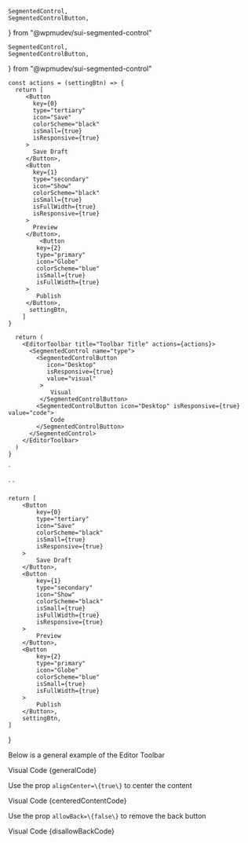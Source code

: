 	SegmentedControl,
	SegmentedControlButton,
} from "@wpmudev/sui-segmented-control"

	SegmentedControl,
	SegmentedControlButton,
} from "@wpmudev/sui-segmented-control"

    const actions = (settingBtn) => {
      return [
         <Button
           key={0}
           type="tertiary"
           icon="Save"
           colorScheme="black"
           isSmall={true}
           isResponsive={true}
         >
           Save Draft
         </Button>,
         <Button
           key={1}
           type="secondary"
           icon="Show"
           colorScheme="black"
           isSmall={true}
           isFullWidth={true}
           isResponsive={true}
         >
           Preview
         </Button>,
    	     <Button
            key={2}
            type="primary"
            icon="Globe"
            colorScheme="blue"
            isSmall={true}
            isFullWidth={true}
         >
            Publish
         </Button>,
          settingBtn,
        ]
    }

      return (
        <EditorToolbar title="Toolbar Title" actions={actions}>
          <SegmentedControl name="type">
            <SegmentedControlButton
               icon="Desktop"
               isResponsive={true}
               value="visual"
             >
                Visual
             </SegmentedControlButton>
            <SegmentedControlButton icon="Desktop" isResponsive={true} value="code">
                Code
            </SegmentedControlButton>
          </SegmentedControl>
        </EditorToolbar>
      )
    }

`

<EditorToolbar alignCenter={true} title="Toolbar Title" actions={actions}/>
`

<EditorToolbar allowBack={false} title="Toolbar Title" actions={actions}/>
`

	return [
		<Button
			key={0}
			type="tertiary"
			icon="Save"
			colorScheme="black"
			isSmall={true}
			isResponsive={true}
		>
			Save Draft
		</Button>,
		<Button
			key={1}
			type="secondary"
			icon="Show"
			colorScheme="black"
			isSmall={true}
			isFullWidth={true}
			isResponsive={true}
		>
			Preview
		</Button>,
		<Button
			key={2}
			type="primary"
			icon="Globe"
			colorScheme="blue"
			isSmall={true}
			isFullWidth={true}
		>
			Publish
		</Button>,
		settingBtn,
	]
}

<Section contained={false} style={{ paddingTop: 30 }}>
	<p>Below is a general example of the Editor Toolbar</p>
	<Preview wrapper={true}>
		<EditorToolbar title="Toolbar Title" actions={actions}>
			<SegmentedControl name="type">
				<SegmentedControlButton
					icon="Desktop"
					isResponsive={true}
					value="visual"
				>
					Visual
				</SegmentedControlButton>
				<SegmentedControlButton icon="Desktop" isResponsive={true} value="code">
					Code
				</SegmentedControlButton>
			</SegmentedControl>
		</EditorToolbar>
	</Preview>
	<Snippet language="js">{generalCode}</Snippet>
</Section>

<Section title="Centered Content" contained={false} style={{ paddingTop: 30 }}>
	<p>Use the prop <Code small={true}>alignCenter=\{true\}</Code> to center the content</p>
	<Preview wrapper={true}>
		<EditorToolbar alignCenter={true} title="Toolbar Title" actions={actions}>
			<SegmentedControl name="type">
				<SegmentedControlButton
					icon="Desktop"
					isResponsive={true}
					value="visual"
				>
					Visual
				</SegmentedControlButton>
				<SegmentedControlButton icon="Desktop" isResponsive={true} value="code">
					Code
				</SegmentedControlButton>
			</SegmentedControl>
		</EditorToolbar>
	</Preview>
	<Snippet language="js">{centeredContentCode}</Snippet>
</Section>

<Section title="Centered Content" contained={false} style={{ paddingTop: 30 }}>
	<p>Use the prop <Code small={true}>allowBack=\{false\}</Code> to remove the back button</p>
	<Preview wrapper={true}>
		<EditorToolbar allowBack={false} title="Toolbar Title" actions={actions}>
			<SegmentedControl name="type">
				<SegmentedControlButton
					icon="Desktop"
					isResponsive={true}
					value="visual"
				>
					Visual
				</SegmentedControlButton>
				<SegmentedControlButton icon="Desktop" isResponsive={true} value="code">
					Code
				</SegmentedControlButton>
			</SegmentedControl>
		</EditorToolbar>
	</Preview>
	<Snippet language="js">{disallowBackCode}</Snippet>
</Section>
